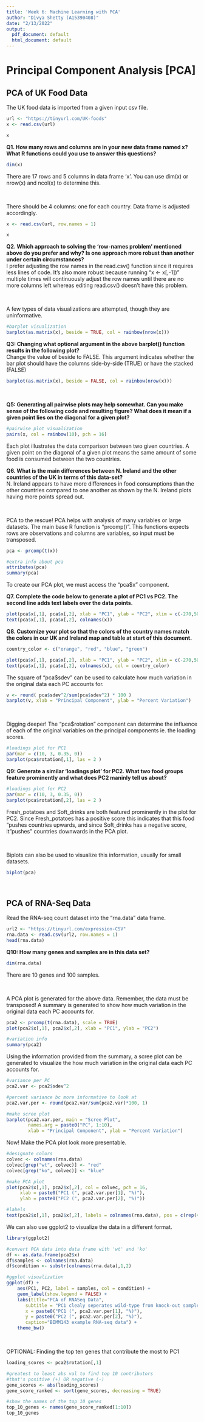 ```yaml
---
title: 'Week 6: Machine Learning with PCA'
author: "Divya Shetty (A15390408)"
date: "2/13/2022"
output:
  pdf_document: default
  html_document: default
---
```


# Principal Component Analysis [PCA]

## PCA of UK Food Data

The UK food data is imported from a given input csv file.

```r
url <- "https://tinyurl.com/UK-foods"
x <- read.csv(url)

x
```
**Q1. How many rows and columns are in your new data frame named x? What R functions could you use to answer this questions?**
```r
dim(x)
```
There are 17 rows and 5 columns in data frame 'x'. You can use dim(x) or nrow(x) and ncol(x) to determine this.

<br>

There should be 4 columns: one for each country. Data frame is adjusted accordingly.

```r
x <- read.csv(url, row.names = 1)

x
```
**Q2. Which approach to solving the ‘row-names problem’ mentioned above do you prefer and why? Is one approach more robust than another under certain circumstances?**  
I prefer adjusting the row names in the read.csv() function since it requires less lines of code. It's also more robust because running "x <- x[,-1])" multiple times will continuously adjust the row names until there are no more columns left whereas editing read.csv() doesn't have this problem.

<br>

A few types of data visualizations are attempted, though they are uninformative.

```r
#barplot visualization
barplot(as.matrix(x), beside = TRUE, col = rainbow(nrow(x)))
```

**Q3: Changing what optional argument in the above barplot() function results in the following plot?**  
Change the value of beside to FALSE. This argument indicates whether the bar plot should have the columns side-by-side (TRUE) or have the stacked (FALSE)
```r
barplot(as.matrix(x), beside = FALSE, col = rainbow(nrow(x)))
```

<br>

**Q5: Generating all pairwise plots may help somewhat. Can you make sense of the following code and resulting figure? What does it mean if a given point lies on the diagonal for a given plot?**
```r
#pairwise plot visualization
pairs(x, col = rainbow(10), pch = 16)
```

Each plot illustrates the data comparison between two given countries. A given point on the diagonal of a given plot means the same amount of some food is consumed between the two countries.

**Q6. What is the main differences between N. Ireland and the other countries of the UK in terms of this data-set?**  
N. Ireland appears to have more differences in food consumptions than the other countries compared to one another as shown by the N. Ireland plots having more points spread out.

<br>

PCA to the rescue! PCA helps with analysis of many variables or large datasets.
The main base R function is "prcomp()". This functions expects rows are observations and columns are variables, so input must be transposed.

```r
pca <- prcomp(t(x))

#extra info about pca
attributes(pca)
summary(pca)
```


To create our PCA plot, we must access the "pca$x" component.

**Q7. Complete the code below to generate a plot of PC1 vs PC2. The second line adds text labels over the data points.**
```r
plot(pca$x[,1], pca$x[,2], xlab = "PC1", ylab = "PC2", xlim = c(-270,500))
text(pca$x[,1], pca$x[,2], colnames(x))
```

**Q8. Customize your plot so that the colors of the country names match the colors in our UK and Ireland map and table at start of this document.**
```r
country_color <- c("orange", "red", "blue", "green")

plot(pca$x[,1], pca$x[,2], xlab = "PC1", ylab = "PC2", xlim = c(-270,500))
text(pca$x[,1], pca$x[,2], colnames(x), col = country_color)
```


The square of "pca$sdev" can be used to calculate how much variation in the original data each PC accounts for.

```r
v <- round( pca$sdev^2/sum(pca$sdev^2) * 100 )
barplot(v, xlab = "Principal Component", ylab = "Percent Variation")
```

<br>

Digging deeper! The "pca$rotation" component can determine the influence of each of the original variables on the principal components ie. the loading scores.

```r
#loadings plot for PC1
par(mar = c(10, 3, 0.35, 0))
barplot(pca$rotation[,1], las = 2 )
```

**Q9: Generate a similar ‘loadings plot’ for PC2. What two food groups feature prominently and what does PC2 maninly tell us about?**
```r
#loadings plot for PC2
par(mar = c(10, 3, 0.35, 0))
barplot(pca$rotation[,2], las = 2 )
```

Fresh_potatoes and Soft_drinks are both featured prominently in the plot for PC2. Since Fresh_potatoes has a positive score this indicates that this food "pushes countries upwards, and since Soft_drinks has a negative score, it "pushes" countries downwards in the PCA plot.

<br>

Biplots can also be used to visualize this information, usually for small datasets.
```r
biplot(pca)
```

<br>

## PCA of RNA-Seq Data

Read the RNA-seq count dataset into the "rna.data" data frame.

```r
url2 <- "https://tinyurl.com/expression-CSV"
rna.data <- read.csv(url2, row.names = 1)
head(rna.data)
```

**Q10: How many genes and samples are in this data set?**
```r
dim(rna.data)
```

There are 10 genes and 100 samples.

<br>

A PCA plot is generated for the above data. Remember, the data must be transposed! A summary is generated to show how much variation in the original data each PC accounts for.

```r
pca2 <- prcomp(t(rna.data), scale = TRUE)
plot(pca2$x[,1], pca2$x[,2], xlab = "PC1", ylab = "PC2")
```
```r
#variation info
summary(pca2)
```


Using the information provided from the summary, a scree plot can be generated to visualize the how much variation in the original data each PC accounts for.

```r
#variance per PC
pca2.var <- pca2$sdev^2

#percent variance bc more informative to look at 
pca2.var.per <- round(pca2.var/sum(pca2.var)*100, 1)

#make scree plot
barplot(pca2.var.per, main = "Scree Plot", 
        names.arg = paste0("PC", 1:10),
        xlab = "Principal Component", ylab = "Percent Variation")
```


Now! Make the PCA plot look more presentable.

```r
#designate colors
colvec <- colnames(rna.data)
colvec[grep("wt", colvec)] <- "red"
colvec[grep("ko", colvec)] <- "blue"

#make PCA plot
plot(pca2$x[,1], pca2$x[,2], col = colvec, pch = 16,
     xlab = paste0("PC1 (", pca2.var.per[1], "%)"),
     ylab = paste0("PC2 (", pca2.var.per[2], "%)"))

#labels
text(pca2$x[,1], pca2$x[,2], labels = colnames(rna.data), pos = c(rep(4,5), rep(2,5)))
```


We can also use ggplot2 to visualize the data in a different format.

```r
library(ggplot2)

#convert PCA data into data frame with 'wt' and 'ko'
df <- as.data.frame(pca2$x)
df$samples <- colnames(rna.data) 
df$condition <- substr(colnames(rna.data),1,2)

#ggplot visualization
ggplot(df) + 
    aes(PC1, PC2, label = samples, col = condition) + 
    geom_label(show.legend = FALSE) +
    labs(title="PCA of RNASeq Data",
       subtitle = "PC1 clealy seperates wild-type from knock-out samples",
       x = paste0("PC1 (", pca2.var.per[1], "%)"),
       y = paste0("PC2 (", pca2.var.per[2], "%)"),
       caption="BIMM143 example RNA-seq data") +
    theme_bw()
```

<br>

OPTIONAL: Finding the top ten genes that contribute the most to PC1

```r
loading_scores <- pca2$rotation[,1]

#greatest to least abs val to find top 10 contributors
#that's positive (+) OR negative (-)
gene_scores <- abs(loading_scores) 
gene_score_ranked <- sort(gene_scores, decreasing = TRUE)

#show the names of the top 10 genes
top_10_genes <- names(gene_score_ranked[1:10])
top_10_genes 
```

